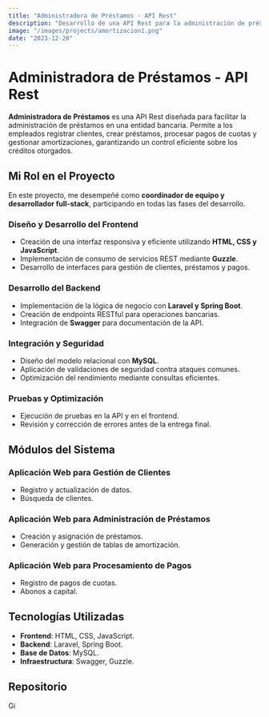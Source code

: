 ```yaml
---
title: "Administradora de Préstamos - API Rest"
description: "Desarrollo de una API Rest para la administración de préstamos en un banco, gestionando tanto el frontend como el backend para optimizar la gestión de clientes, préstamos y pagos."
image: "/images/projects/amortizacion1.png"
date: "2023-12-20"
---
```


# Administradora de Préstamos - API Rest

**Administradora de Préstamos** es una API Rest diseñada para facilitar la administración de préstamos en una entidad bancaria. Permite a los empleados registrar clientes, crear préstamos, procesar pagos de cuotas y gestionar amortizaciones, garantizando un control eficiente sobre los créditos otorgados.

## Mi Rol en el Proyecto

En este proyecto, me desempeñé como **coordinador de equipo y desarrollador full-stack**, participando en todas las fases del desarrollo.

### **Diseño y Desarrollo del Frontend**
- Creación de una interfaz responsiva y eficiente utilizando **HTML, CSS y JavaScript**.
- Implementación de consumo de servicios REST mediante **Guzzle**.
- Desarrollo de interfaces para gestión de clientes, préstamos y pagos.

### **Desarrollo del Backend**
- Implementación de la lógica de negocio con **Laravel y Spring Boot**.
- Creación de endpoints RESTful para operaciones bancarias.
- Integración de **Swagger** para documentación de la API.

### **Integración y Seguridad**
- Diseño del modelo relacional con **MySQL**.
- Aplicación de validaciones de seguridad contra ataques comunes.
- Optimización del rendimiento mediante consultas eficientes.

### **Pruebas y Optimización**
- Ejecución de pruebas en la API y en el frontend.
- Revisión y corrección de errores antes de la entrega final.

## Módulos del Sistema

### **Aplicación Web para Gestión de Clientes**
- Registro y actualización de datos.
- Búsqueda de clientes.

### **Aplicación Web para Administración de Préstamos**
- Creación y asignación de préstamos.
- Generación y gestión de tablas de amortización.

### **Aplicación Web para Procesamiento de Pagos**
- Registro de pagos de cuotas.
- Abonos a capital.

## Tecnologías Utilizadas

- **Frontend**: HTML, CSS, JavaScript.
- **Backend**: Laravel, Spring Boot.
- **Base de Datos**: MySQL.
- **Infraestructura**: Swagger, Guzzle.


##  Repositorio

<div class="flex gap-4 pt-5  items-center">

  <div class="popUp flex justify-center items-center flex-col">
    <a href='https://github.com/Jey1601/Registro-UNAH.git' target="_blank">
        <img
            src='/images/github-icon.webp'
            alt='GitHub'
            width={100}
            height={100}
            style="width: 1.5vw; min-width: 20px; "
        />
    </a>

  </div>



</div>
